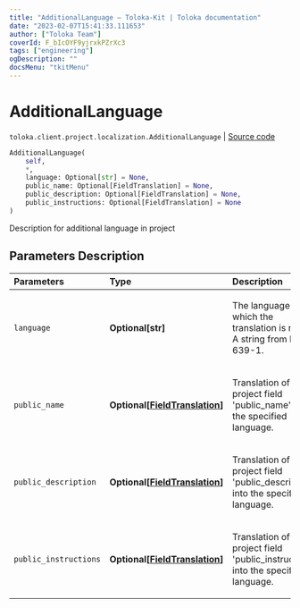 ```yaml
---
title: "AdditionalLanguage — Toloka-Kit | Toloka documentation"
date: "2023-02-07T15:41:33.111653"
author: ["Toloka Team"]
coverId: F_bIcOYF9yjrxkPZrXc3
tags: ["engineering"]
ogDescription: ""
docsMenu: "tkitMenu"
---
```


# AdditionalLanguage
`toloka.client.project.localization.AdditionalLanguage` | [Source code](https://github.com/Toloka/toloka-kit/blob/v1.1.3/src/client/project/localization.py#L11)

```python
AdditionalLanguage(
    self,
    *,
    language: Optional[str] = None,
    public_name: Optional[FieldTranslation] = None,
    public_description: Optional[FieldTranslation] = None,
    public_instructions: Optional[FieldTranslation] = None
)
```

Description for additional language in project

## Parameters Description

| Parameters | Type | Description |
| :----------| :----| :-----------|
`language`|**Optional\[str\]**|<p>The language into which the translation is made. A string from ISO 639-1.</p>
`public_name`|**Optional\[[FieldTranslation](/docs/toloka-kit/reference/toloka.client.project.localization.AdditionalLanguage.FieldTranslation)\]**|<p>Translation of the project field &#x27;public_name&#x27; into the specified language.</p>
`public_description`|**Optional\[[FieldTranslation](/docs/toloka-kit/reference/toloka.client.project.localization.AdditionalLanguage.FieldTranslation)\]**|<p>Translation of the project field &#x27;public_description&#x27; into the specified language.</p>
`public_instructions`|**Optional\[[FieldTranslation](/docs/toloka-kit/reference/toloka.client.project.localization.AdditionalLanguage.FieldTranslation)\]**|<p>Translation of the project field &#x27;public_instructions&#x27; into the specified language.</p>
